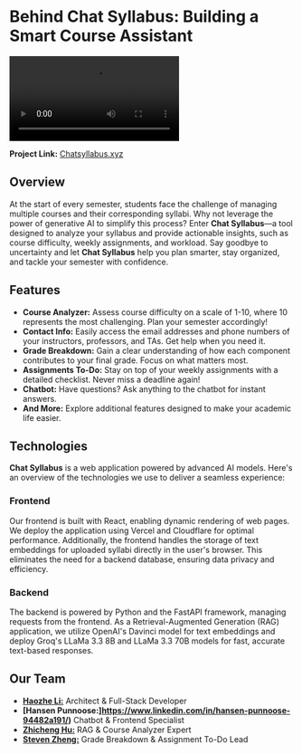 # Behind Chat Syllabus: Building a Smart Course Assistant

<Video
  src="https://cdn.haozheli.com/chatsyllabus.mp4"
  alt="Cover video of Chat Syllabus"
  caption="Chat Syllabus is Smarter Study"
/>

**Project Link:** [Chatsyllabus.xyz](https://chatsyllabus.xyz)

## Overview

At the start of every semester, students face the challenge of managing multiple courses and their corresponding syllabi. Why not leverage the power of generative AI to simplify this process? Enter **Chat Syllabus**—a tool designed to analyze your syllabus and provide actionable insights, such as course difficulty, weekly assignments, and workload. Say goodbye to uncertainty and let **Chat Syllabus** help you plan smarter, stay organized, and tackle your semester with confidence.

## Features

- **Course Analyzer:** Assess course difficulty on a scale of 1-10, where 10 represents the most challenging. Plan your semester accordingly!
- **Contact Info:** Easily access the email addresses and phone numbers of your instructors, professors, and TAs. Get help when you need it.
- **Grade Breakdown:** Gain a clear understanding of how each component contributes to your final grade. Focus on what matters most.
- **Assignments To-Do:** Stay on top of your weekly assignments with a detailed checklist. Never miss a deadline again!
- **Chatbot:** Have questions? Ask anything to the chatbot for instant answers.
- **And More:** Explore additional features designed to make your academic life easier.

## Technologies

**Chat Syllabus** is a web application powered by advanced AI models. Here's an overview of the technologies we use to deliver a seamless experience:

### Frontend

Our frontend is built with React, enabling dynamic rendering of web pages. We deploy the application using Vercel and Cloudflare for optimal performance. Additionally, the frontend handles the storage of text embeddings for uploaded syllabi directly in the user's browser. This eliminates the need for a backend database, ensuring data privacy and efficiency.

### Backend

The backend is powered by Python and the FastAPI framework, managing requests from the frontend. As a Retrieval-Augmented Generation (RAG) application, we utilize OpenAI's Davinci model for text embeddings and deploy Groq's LLaMa 3.3 8B and LLaMa 3.3 70B models for fast, accurate text-based responses.

## Our Team

- **[Haozhe Li:](https://haozhe.li)** Architect & Full-Stack Developer
- **[Hansen Punnoose:]https://www.linkedin.com/in/hansen-punnoose-94482a191/)** Chatbot & Frontend Specialist
- **[Zhicheng Hu:](https://www.linkedin.com/in/zhicheng-hu-a6ba87251/)** RAG & Course Analyzer Expert
- **[Steven Zheng:](https://www.linkedin.com/in/steven-zheng-58273a341/)** Grade Breakdown & Assignment To-Do Lead
